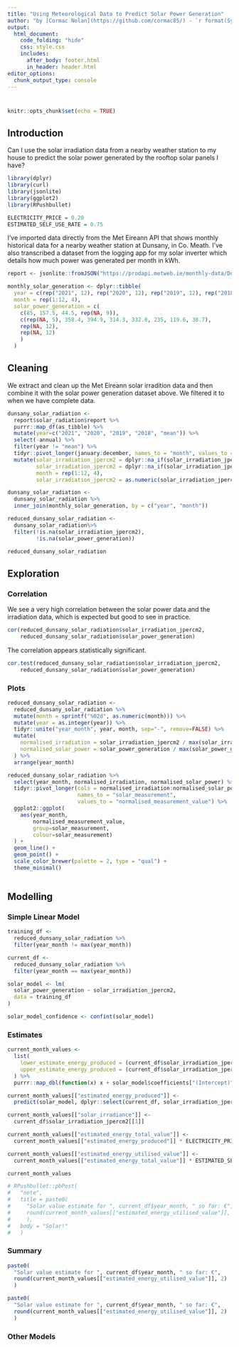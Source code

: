 ```yaml
---
title: "Using Meteorological Data to Predict Solar Power Generation"
author: "by [Cormac Nolan](https://github.com/cormac85/) - `r format(Sys.time(), '%d %B %Y')`"
output: 
  html_document:
    code_folding: "hide"
    css: style.css
    includes: 
      after_body: footer.html
      in_header: header.html
editor_options: 
  chunk_output_type: console
---
```


# {.tabset .tabset-fade .tabset-pills}
```r
knitr::opts_chunk$set(echo = TRUE)
```

## Introduction
Can I use the solar irradiation data from a nearby weather station to my house
to predict the solar power generated by the rooftop solar panels I have?
```r
library(dplyr)
library(curl)
library(jsonlite)
library(ggplot2)
library(RPushbullet)
```


```r
ELECTRICITY_PRICE = 0.20
ESTIMATED_SELF_USE_RATE = 0.75
```

I've imported data directly from the Met Eireann API that shows monthly
historical data for a nearby weather station at Dunsany, in Co. Meath. I've
also transcribed a dataset from the logging app for my solar inverter which
details how much power was generated per month in kWh.
```r
report <- jsonlite::fromJSON("https://prodapi.metweb.ie/monthly-data/Dunsany%20(Grange)")

monthly_solar_generation <- dplyr::tibble(
  year = c(rep("2021", 12), rep("2020", 12), rep("2019", 12), rep("2018", 12)),
  month = rep(1:12, 4),
  solar_power_generation = c(
    c(85, 157.5, 44.5, rep(NA, 9)),
    c(rep(NA, 5), 358.4, 394.9, 314.3, 332.8, 235, 119.6, 38.7),
    rep(NA, 12),
    rep(NA, 12)
    )
  )

```

## Cleaning
We extract and clean up the Met Eireann solar irradition data and then combine
it with the solar power generation dataset above. We filtered it to when we 
have complete data.
```r

dunsany_solar_radiation <- 
  report$solar_radiation$report %>% 
  purrr::map_df(as_tibble) %>% 
  mutate(year=c("2021", "2020", "2019", "2018", "mean")) %>% 
  select(-annual) %>% 
  filter(year != "mean") %>% 
  tidyr::pivot_longer(january:december, names_to = "month", values_to = "solar_irradiation_jpercm2") %>% 
  mutate(solar_irradiation_jpercm2 = dplyr::na_if(solar_irradiation_jpercm2, ""),
         solar_irradiation_jpercm2 = dplyr::na_if(solar_irradiation_jpercm2, "n/a"),
         month = rep(1:12, 4),
         solar_irradiation_jpercm2 = as.numeric(solar_irradiation_jpercm2))

dunsany_solar_radiation <- 
  dunsany_solar_radiation %>% 
  inner_join(monthly_solar_generation, by = c("year", "month"))

reduced_dunsany_solar_radiation <- 
  dunsany_solar_radiation%>% 
  filter(!is.na(solar_irradiation_jpercm2),
         !is.na(solar_power_generation))

reduced_dunsany_solar_radiation
```

## Exploration
### Correlation
We see a very high correlation between the solar power data and the irradiation
data, which is expected but good to see in practice.
```r
cor(reduced_dunsany_solar_radiation$solar_irradiation_jpercm2,
    reduced_dunsany_solar_radiation$solar_power_generation)

```

The correlation appears statistically significant.
```r
cor.test(reduced_dunsany_solar_radiation$solar_irradiation_jpercm2,
    reduced_dunsany_solar_radiation$solar_power_generation)
```

### Plots
```r
reduced_dunsany_solar_radiation <- 
  reduced_dunsany_solar_radiation %>% 
  mutate(month = sprintf("%02d", as.numeric(month))) %>% 
  mutate(year = as.integer(year)) %>% 
  tidyr::unite("year_month", year, month, sep="-", remove=FALSE) %>% 
  mutate(
    normalised_irradiation = solar_irradiation_jpercm2 / max(solar_irradiation_jpercm2),
    normalised_solar_power = solar_power_generation / max(solar_power_generation)
  ) %>% 
  arrange(year_month)

reduced_dunsany_solar_radiation %>% 
  select(year_month, normalised_irradiation, normalised_solar_power) %>% 
  tidyr::pivot_longer(cols = normalised_irradiation:normalised_solar_power,
                      names_to = "solar_measurement",
                      values_to = "normalised_measurement_value") %>% 
  ggplot2::ggplot(
    aes(year_month,
        normalised_measurement_value, 
        group=solar_measurement,
        colour=solar_measurement)
  ) +
  geom_line() +
  geom_point() +
  scale_color_brewer(palette = 2, type = "qual") +
  theme_minimal()
  

```


## Modelling
### Simple Linear Model
```r
training_df <- 
  reduced_dunsany_solar_radiation %>% 
  filter(year_month != max(year_month))

current_df <-  
  reduced_dunsany_solar_radiation %>% 
  filter(year_month == max(year_month))

solar_model <- lm(
  solar_power_generation ~ solar_irradiation_jpercm2, 
  data = training_df
)

solar_model_confidence <- confint(solar_model)

```

### Estimates
```r
current_month_values <- 
  list(
    lower_estimate_energy_produced = (current_df$solar_irradiation_jpercm2 * solar_model_confidence["solar_irradiation_jpercm2", ][[1]]),
    upper_estimate_energy_produced = (current_df$solar_irradiation_jpercm2 * solar_model_confidence["solar_irradiation_jpercm2", ][[2]])
  ) %>% 
  purrr::map_dbl(function(x) x + solar_model$coefficients["(Intercept)"][[1]])

current_month_values[["estimated_energy_produced"]] <- 
  predict(solar_model, dplyr::select(current_df, solar_irradiation_jpercm2))

current_month_values[["solar_irradiance"]] <- 
  current_df$solar_irradiation_jpercm2[[1]]

current_month_values[["estimated_energy_total_value"]] <- 
  current_month_values[["estimated_energy_produced"]] * ELECTRICITY_PRICE

current_month_values[["estimated_energy_utilised_value"]] <- 
  current_month_values[["estimated_energy_total_value"]] * ESTIMATED_SELF_USE_RATE

current_month_values
```


```r
# RPushbullet::pbPost(
#   "note",
#   title = paste0(
#     "Solar value estimate for ", current_df$year_month, " so far: €", 
#     round(current_month_values[["estimated_energy_utilised_value"]], 2)
#     ),
#   body = "Solar!"
#   )
```

### Summary
```r
paste0(
  "Solar value estimate for ", current_df$year_month, " so far: €",
  round(current_month_values[["estimated_energy_utilised_value"]], 2)
  )
```


```r
paste0(
  "Solar value estimate for ", current_df$year_month, " so far: €",
  round(current_month_values[["estimated_energy_utilised_value"]], 2)
  )
```



### Other Models
```r

```


```r

```


```r

```


```r

```
